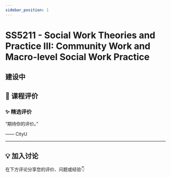 ```yaml
---
sidebar_position: 1
---
```



# SS5211 - Social Work Theories and Practice III: Community Work and Macro-level Social Work Practice

## 建设中

## **💬 课程评价**

### ✨ **精选评价**
<div className={commentStyles.commentBox}>
    <p className={commentStyles.commentText}>
        “期待你的评价。”
    </p>
    <p className={commentStyles.commentAuthor}>—— CityU</p>
</div>

---

## **💡 加入讨论**

在下方评论分享您的评价、问题或经验👇
<Utterances />
